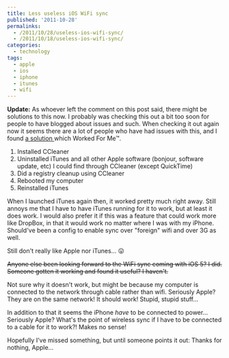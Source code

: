 ---
title: Less useless iOS WiFi sync
published: '2011-10-28'
permalinks:
  - /2011/10/28/useless-ios-wifi-sync/
  - /2011/10/18/useless-ios-wifi-sync/
categories:
  - technology
tags:
  - apple
  - ios
  - iphone
  - itunes
  - wifi
---

<strong>Update:</strong> As whoever left the comment on this post said, there might
be solutions to this now. I probably was checking this out a bit too soon for people
to have blogged about issues and such. When checking it out again now it seems there
are a lot of people who have had issues with this, and I found <a href="http://cnx.com/?p=1612">
  a solution
</a> which Worked For Me™.

<ol>
  <li>Installed CCleaner</li>
  <li>
    Uninstalled iTunes and all other Apple software (bonjour, software update,
    etc) I could find through CCleaner (except QuickTime)
  </li>
  <li>Did a registry cleanup using CCleaner</li>
  <li>Rebooted my computer</li>
  <li>Reinstalled iTunes</li>
</ol>

When I launched iTunes again then, it worked pretty much right away. Still annoys me that I have to have iTunes running for it to work, but at least it does work. I would also prefer it if this was a feature that could work more like DropBox, in that it would work no matter where I was with my iPhone. Should've been a config to enable sync over "foreign" wifi and over 3G as well.

Still don't really like Apple nor iTunes... 😛

<del dateTime="2011-10-28T08:12:18+00:00">Anyone else been looking forward to the WiFi sync coming with iOS 5? I did. Someone gotten it working and found it useful? I haven't.

Not sure why it doesn't work, but might be because my computer is connected to the network through cable rather than wifi. Seriously Apple? They are on the same network! It should work! Stupid, stupid stuff...

In addition to that it seems the iPhone <em>have</em> to be connected to power... Seriously Apple? What's the point of wireless sync if I have to be connected to a cable for it to work?! Makes no sense!

Hopefully I've missed something, but until someone points it out: Thanks for nothing, Apple...</del>
